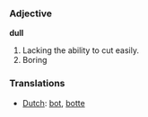 === Adjective ===

'''dull'''

#Lacking the ability to cut easily.
#Boring

=== Translations ===
*[[Dutch]]: [[bot]], [[botte]]